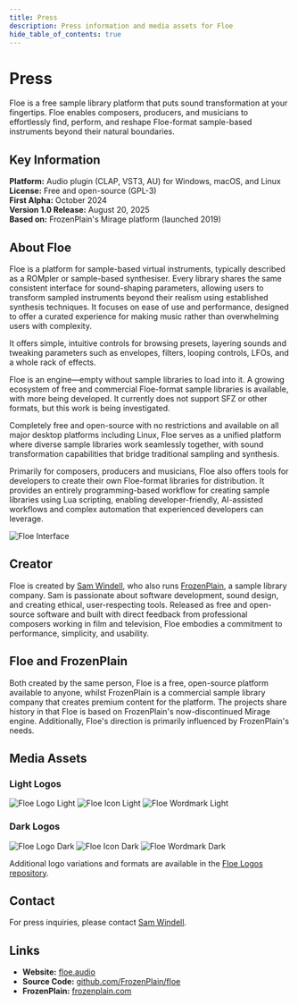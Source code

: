 ```yaml
---
title: Press
description: Press information and media assets for Floe
hide_table_of_contents: true
---
```


<!--
SPDX-FileCopyrightText: 2025 Sam Windell
SPDX-License-Identifier: MIT
-->

# Press

Floe is a free sample library platform that puts sound transformation at your fingertips. Floe enables composers, producers, and musicians to effortlessly find, perform, and reshape Floe-format sample-based instruments beyond their natural boundaries.

## Key Information

**Platform:** Audio plugin (CLAP, VST3, AU) for Windows, macOS, and Linux  
**License:** Free and open-source (GPL-3)   
**First Alpha:** October 2024  
**Version 1.0 Release:** August 20, 2025  
**Based on:** FrozenPlain's Mirage platform (launched 2019)

## About Floe

Floe is a platform for sample-based virtual instruments, typically described as a ROMpler or sample-based synthesiser. Every library shares the same consistent interface for sound-shaping parameters, allowing users to transform sampled instruments beyond their realism using established synthesis techniques. It focuses on ease of use and performance, designed to offer a curated experience for making music rather than overwhelming users with complexity.

It offers simple, intuitive controls for browsing presets, layering sounds and tweaking parameters such as envelopes, filters, looping controls, LFOs, and a whole rack of effects.

Floe is an engine—empty without sample libraries to load into it. A growing ecosystem of free and commercial Floe-format sample libraries is available, with more being developed. It currently does not support SFZ or other formats, but this work is being investigated.

Completely free and open-source with no restrictions and available on all major desktop platforms including Linux, Floe serves as a unified platform where diverse sample libraries work seamlessly together, with sound transformation capabilities that bridge traditional sampling and synthesis.

Primarily for composers, producers and musicians, Floe also offers tools for developers to create their own Floe-format libraries for distribution. It provides an entirely programming-based workflow for creating sample libraries using Lua scripting, enabling developer-friendly, AI-assisted workflows and complex automation that experienced developers can leverage.

![Floe Interface](/images/whole-gui.png)

## Creator

Floe is created by [Sam Windell](https://samwindell.name/), who also runs [FrozenPlain](https://www.frozenplain.com), a sample library company. Sam is passionate about software development, sound design, and creating ethical, user-respecting tools. Released as free and open-source software and built with direct feedback from professional composers working in film and television, Floe embodies a commitment to performance, simplicity, and usability.

## Floe and FrozenPlain

Both created by the same person, Floe is a free, open-source platform available to anyone, whilst FrozenPlain is a commercial sample library company that creates premium content for the platform. The projects share history in that Floe is based on FrozenPlain's now-discontinued Mirage engine. Additionally, Floe's direction is primarily influenced by FrozenPlain's needs.


## Media Assets

### Light Logos

<div style={{display: 'flex', flexDirection: 'column', gap: '20px', alignItems: 'flex-start', marginBottom: '20px'}}>
  <img src="https://raw.githubusercontent.com/floe-audio/Floe-Logos/refs/heads/main/rasterized/horizontal_transparent.png" alt="Floe Logo Light" style={{height: '60px'}} />
  <img src="https://raw.githubusercontent.com/floe-audio/Floe-Logos/refs/heads/main/rasterized/icon_transparent_256px.png" alt="Floe Icon Light" style={{height: '60px'}} />
  <img src="https://raw.githubusercontent.com/floe-audio/Floe-Logos/refs/heads/main/rasterized/wordmark_transparent.png" alt="Floe Wordmark Light" style={{height: '60px'}} />
</div>

### Dark Logos

<div style={{display: 'flex', flexDirection: 'column', gap: '20px', alignItems: 'flex-start', marginBottom: '20px'}}>
  <img src="https://raw.githubusercontent.com/floe-audio/Floe-Logos/refs/heads/main/rasterized/horizontal_transparent_dark.png" alt="Floe Logo Dark" style={{height: '60px'}} />
  <img src="https://raw.githubusercontent.com/floe-audio/Floe-Logos/refs/heads/main/rasterized/icon_transparent_dark_512px.png" alt="Floe Icon Dark" style={{height: '60px'}} />
  <img src="https://raw.githubusercontent.com/floe-audio/Floe-Logos/refs/heads/main/rasterized/wordmark_transparent_dark.png" alt="Floe Wordmark Dark" style={{height: '60px'}} />
</div>

Additional logo variations and formats are available in the [Floe Logos repository](https://github.com/floe-audio/Floe-Logos).

## Contact

For press inquiries, please contact [Sam Windell](mailto:sam@frozenplain.com).

## Links

- **Website:** [floe.audio](https://floe.audio)
- **Source Code:** [github.com/FrozenPlain/floe](https://github.com/FrozenPlain/floe)
- **FrozenPlain:** [frozenplain.com](https://www.frozenplain.com)
